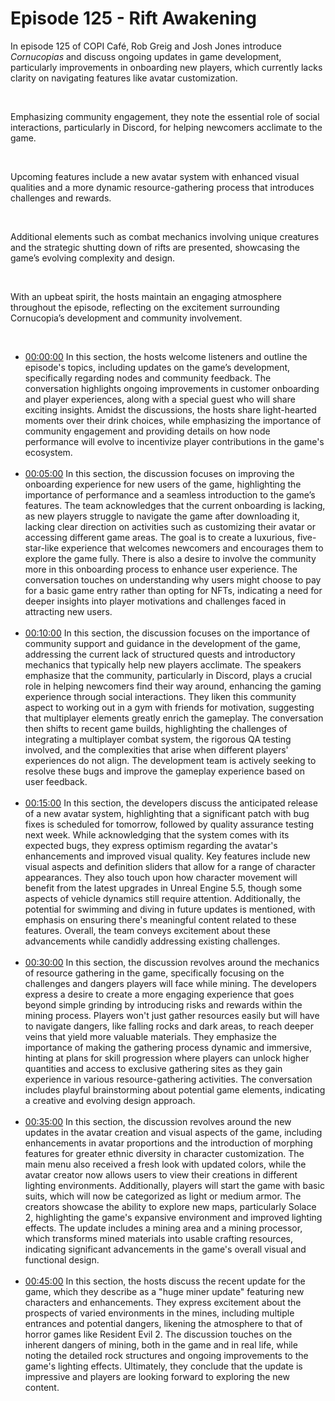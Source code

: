 # Episode 125 - Rift Awakening   

In episode 125 of COPI Café, Rob Greig and Josh Jones introduce *Cornucopias* and discuss ongoing updates in game development, particularly improvements in onboarding new players, which currently lacks clarity on navigating features like avatar customization.  

</br> 

Emphasizing community engagement, they note the essential role of social interactions, particularly in Discord, for helping newcomers acclimate to the game.  

</br> 

Upcoming features include a new avatar system with enhanced visual qualities and a more dynamic resource-gathering process that introduces challenges and rewards.  

</br> 

Additional elements such as combat mechanics involving unique creatures and the strategic shutting down of rifts are presented, showcasing the game’s evolving complexity and design.  

</br> 

With an upbeat spirit, the hosts maintain an engaging atmosphere throughout the episode, reflecting on the excitement surrounding Cornucopia’s development and community involvement.  

</br> 

<ul className="styled-list">
  <li><a href="https://youtube.com/watch?v=LlWhEuxWWlY&t=0" class="text-orange-500">00:00:00</a> In this section, the hosts welcome listeners and outline the episode's topics, including updates on the game’s development, specifically regarding nodes and community feedback. The conversation highlights ongoing improvements in customer onboarding and player experiences, along with a special guest who will share exciting insights. Amidst the discussions, the hosts share light-hearted moments over their drink choices, while emphasizing the importance of community engagement and providing details on how node performance will evolve to incentivize player contributions in the game's ecosystem.</li>  

</br> 

  <li><a href="https://youtube.com/watch?v=LlWhEuxWWlY&t=300" class="text-orange-500">00:05:00</a> In this section, the discussion focuses on improving the onboarding experience for new users of the game, highlighting the importance of performance and a seamless introduction to the game’s features. The team acknowledges that the current onboarding is lacking, as new players struggle to navigate the game after downloading it, lacking clear direction on activities such as customizing their avatar or accessing different game areas. The goal is to create a luxurious, five-star-like experience that welcomes newcomers and encourages them to explore the game fully. There is also a desire to involve the community more in this onboarding process to enhance user experience. The conversation touches on understanding why users might choose to pay for a basic game entry rather than opting for NFTs, indicating a need for deeper insights into player motivations and challenges faced in attracting new users.</li>  

</br> 

  <li><a href="https://youtube.com/watch?v=LlWhEuxWWlY&t=600" class="text-orange-500">00:10:00</a> In this section, the discussion focuses on the importance of community support and guidance in the development of the game, addressing the current lack of structured quests and introductory mechanics that typically help new players acclimate. The speakers emphasize that the community, particularly in Discord, plays a crucial role in helping newcomers find their way around, enhancing the gaming experience through social interactions. They liken this community aspect to working out in a gym with friends for motivation, suggesting that multiplayer elements greatly enrich the gameplay. The conversation then shifts to recent game builds, highlighting the challenges of integrating a multiplayer combat system, the rigorous QA testing involved, and the complexities that arise when different players' experiences do not align. The development team is actively seeking to resolve these bugs and improve the gameplay experience based on user feedback.</li>  

</br> 

  <li><a href="https://youtube.com/watch?v=LlWhEuxWWlY&t=900" class="text-orange-500">00:15:00</a> In this section, the developers discuss the anticipated release of a new avatar system, highlighting that a significant patch with bug fixes is scheduled for tomorrow, followed by quality assurance testing next week. While acknowledging that the system comes with its expected bugs, they express optimism regarding the avatar's enhancements and improved visual quality. Key features include new visual aspects and definition sliders that allow for a range of character appearances. They also touch upon how character movement will benefit from the latest upgrades in Unreal Engine 5.5, though some aspects of vehicle dynamics still require attention. Additionally, the potential for swimming and diving in future updates is mentioned, with emphasis on ensuring there's meaningful content related to these features. Overall, the team conveys excitement about these advancements while candidly addressing existing challenges.</li>  

</br> 

  <li><a href="https://youtube.com/watch?v=igzihwoM2Jg&t=1800" class="text-orange-500">00:30:00</a> In this section, the discussion revolves around the mechanics of resource gathering in the game, specifically focusing on the challenges and dangers players will face while mining. The developers express a desire to create a more engaging experience that goes beyond simple grinding by introducing risks and rewards within the mining process. Players won't just gather resources easily but will have to navigate dangers, like falling rocks and dark areas, to reach deeper veins that yield more valuable materials. They emphasize the importance of making the gathering process dynamic and immersive, hinting at plans for skill progression where players can unlock higher quantities and access to exclusive gathering sites as they gain experience in various resource-gathering activities. The conversation includes playful brainstorming about potential game elements, indicating a creative and evolving design approach.</li>  

</br> 

  <li><a href="https://youtube.com/watch?v=igzihwoM2Jg&t=2100" class="text-orange-500">00:35:00</a> In this section, the discussion revolves around the new updates in the avatar creation and visual aspects of the game, including enhancements in avatar proportions and the introduction of morphing features for greater ethnic diversity in character customization. The main menu also received a fresh look with updated colors, while the avatar creator now allows users to view their creations in different lighting environments. Additionally, players will start the game with basic suits, which will now be categorized as light or medium armor. The creators showcase the ability to explore new maps, particularly Solace 2, highlighting the game's expansive environment and improved lighting effects. The update includes a mining area and a mining processor, which transforms mined materials into usable crafting resources, indicating significant advancements in the game's overall visual and functional design.</li>  

</br> 

  <li><a href="https://youtube.com/watch?v=igzihwoM2Jg&t=2700" class="text-orange-500">00:45:00</a> In this section, the hosts discuss the recent update for the game, which they describe as a "huge miner update" featuring new characters and enhancements. They express excitement about the prospects of varied environments in the mines, including multiple entrances and potential dangers, likening the atmosphere to that of horror games like Resident Evil 2. The discussion touches on the inherent dangers of mining, both in the game and in real life, while noting the detailed rock structures and ongoing improvements to the game's lighting effects. Ultimately, they conclude that the update is impressive and players are looking forward to exploring the new content.</li>  
</ul>  

